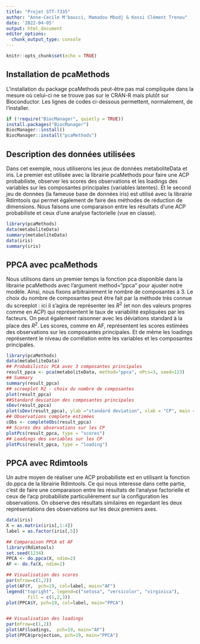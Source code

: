 ```yaml
---
title: "Projet STT-7335"
author: "Anne-Cecile M'baucci, Mamadou Mbodj & Kossi Clément Trenou"
date: '2022-04-05'
output: html_document
editor_options:
  chunk_output_type: console
---
```


```r
knitr::opts_chunk$set(echo = TRUE)
```

## Installation de pcaMethods
L'installation du package pcaMethods peut-être pas mal compliquée dans la mesure où celui-ci ne se trouve pas sur le CRAN-R mais plutôt sur Bioconductor. Les lignes de codes ci-dessous permettent, normalement, de l'installer.
```r
if (!require("BiocManager", quietly = TRUE))
install.packages("BiocManager")
BiocManager::install()
BiocManager::install("pcaMethods")
```

## Description des données utilisées

Dans cet exemple, nous utiliserons les jeux de données metaboliteData et iris. Le premier est utilisée avec la librairie pcaMethods pour faire une ACP probabiliste, observer les scores des observations et les loadings des variables sur les composantes principales (variables latentes). Et le second jeu de données (la fameuse base de données iris) est utilisé avec la librairie Rdimtools qui permet également de faire des méthodes de réduction de dimensions. Nous faisons une comparaison entre les résultats d'une ACP probabiliste et ceux d'une analyse factorielle (vue en classe).

```r
library(pcaMethods)
data(metaboliteData)
summary(metaboliteData)
data(iris)
summary(iris)
```

## PPCA avec pcaMethods

Nous utilisons dans un premier temps la fonction pca disponible dans la librairie pcaMethods avec l'argument method="ppca" pour ajuster notre modèle. Ainsi, nous fixons arbitrairement le nombre de composantes à 3. Le choix du nombre de composantes peut être fait par la méthode très connue du screeplot : ici il s'agira de représenter les $R^2$ (et non des valeurs propres comme en ACP) qui représentent le taux de variabilité expliquées par les facteurs. On peut également raisonner avec les déviations standard à la place des $R^2$. Les scores, comme en AF, représentent les scores estimées des observations sur les composantes principales. Et de même les loadings représentent le niveau de corrélation entre les variables et les composantes principales.

```r
library(pcaMethods)
data(metaboliteData)
## Probabilistic PCA avec 3 composantes principales
result_ppca <- pca(metaboliteData, method="ppca", nPcs=3, seed=123)
## Summary
summary(result_ppca)
## screeplot R2 - choix du nombre de composantes
plot(result_ppca)
##Standard deviation des composantes principales
sDev(result_ppca)
plot(sDev(result_ppca), ylab ="standard deviation", xlab = "CP", main = "Screeplot des deviations standards")
## Observations complete estimées
cObs <- completeObs(result_ppca)
## Scores des observations sur les CP
plotPcs(result_ppca, type = "scores")
## Loadings des variables sur les CP
plotPcs(result_ppca, type = "loading")

```

## PPCA avec Rdimtools

Un autre moyen de réaliser une ACP probabiliste est en utilisant la fonction do.ppca de la librairie Rdimtools. Ce qui nous interesse dans cette partie, c'est de faire une comparaison entre les résultats de l'analyse factorielle et ceux de l'acp probabiliste particulièrement sur la configuration les observations. On observe des résultats similaires en regardant les deux représentations des observations sur les deux premiers axes.

```r
data(iris)
X = as.matrix(iris[,1:4])
label = as.factor(iris[,5])

## Comparaison PPCA et AF
library(Rdimtools)
set.seed(1234)
PPCA <- do.ppca(X, ndim=2)
AF <- do.fa(X, ndim=2)

## Visualisation des scores
par(mfrow=c(1,2))
plot(AF$Y,  pch=19, col=label, main="AF")
legend("topright", legend=c("setosa", "versicolor", "virginica"),
        fill = c(1,2,3))
plot(PPCA$Y, pch=19, col=label, main="PPCA")


## Visualisation des loadings
par(mfrow=c(1,2))
plot(AF$loadings,  pch=19, main="AF")
plot(PPCA$projection, pch=19, main="PPCA")

```